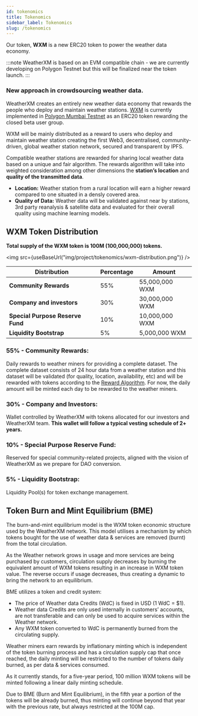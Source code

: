 ```yaml
---
id: tokenomics
title: Tokenomics
sidebar_label: Tokenomics
slug: /tokenomics
---
```



Our token, **WXM** is a new ERC20 token to power the weather data economy.

:::note
WeatherXM is based on an EVM compatible chain - we are currently developing on Polygon Testnet but this will be finalized near the token launch.
:::

### New approach in crowdsourcing weather data.
WeatherXM creates an entirely new weather data economy that rewards the people who deploy and maintain weather stations.
[WXM](https://mumbai.polygonscan.com/token/0xecbbbf304fdf91cddda6c6643ed1300a552b691a) is currently implemented in [Polygon Mumbai Testnet](https://mumbai.polygonscan.com/token/0xecbbbf304fdf91cddda6c6643ed1300a552b691a) as an ERC20 token rewarding the closed beta user group.

WXM will be mainly distributed as a reward to users who deploy and maintain weather station creating the first  Web3, decentralised,
community-driven, global weather station network, secured and transparent by IPFS.

Compatible weather stations are rewarded for sharing local weather data based on a unique and fair algorithm.
The rewards algorithm will take into weighted consideration among other dimensions the **station’s location** and **quality of the transmitted data**.

- **Location:** Weather station from a rural location will earn a higher reward compared to one situated in a densly covered area.
- **Quality of Data:** Weather data will be validated against near by stations, 3rd party reanalysis & satellite data and evaluated for their overall quality using machine learning models.

## WXM Token Distribution

**Total supply of the WXM token is 100M (100,000,000) tokens.**

<img src={useBaseUrl("img/project/tokenomics/wxm-distribution.png")} />

| Distribution                      | Percentage  | Amount         |
| ----------------------------------| ----------- | -------------- |
| **Community Rewards**             | 55%         | 55,000,000 WXM |
| **Company and investors**         | 30%         | 30,000,000 WXM |
| **Special Purpose Reserve Fund**  | 10%         | 10,000,000 WXM |
| **Liquidity Bootstrap**           | 5%          | 5,000,000 WXM  |

### 55% - Community Rewards:
Daily rewards to weather miners for providing a complete dataset.
The complete dataset consists of 24 hour data from a weather station and this dataset
will be validated (for quality, location, availability, etc)
and will be rewarded with tokens according to the [Reward Algorithm](/reward-algorithm).
For now, the daily amount will be minted each day to be rewarded to the weather miners.

### 30% - Company and Investors:
Wallet controlled by WeatherXM with tokens allocated for our investors and WeatherXM team. **This wallet will follow a typical vesting schedule of 2+ years.**

### 10% - Special Purpose Reserve Fund:
Reserved for special community-related projects, aligned with the vision of WeatherXM as we prepare for DAO conversion.

### 5% - Liquidity Bootstrap:
Liquidity Pool(s) for token exchange management.

## Token Burn and Mint Equilibrium (BME)

The burn-and-mint equilibrium model is the WXM token economic structure used by the WeatherXM network.
This model utilises a mechanism by which tokens bought for the use of weather data & services are removed (burnt) from the total circulation.

As the Weather network grows in usage and more services are being purchased by customers, circulation supply decreases by burning the equivalent amount of WXM tokens resulting in an increase in WXM token value.
The reverse occurs if usage decreases, thus creating a dynamic to bring the network to an equilibrium.

BME utilizes a token and credit system:
  - The price of Weather data Credits (WdC) is fixed in USD (1 WdC = $1).
  - Weather data Credits are only used internally in customers’ accounts, are not transferable and can only be used to acquire services within the Weather network.
  - Any WXM token converted to WdC is permanently burned from the circulating supply.

Weather miners earn rewards by inflationary minting which is independent of the token burning process
and has a circulation supply cap that once reached,
the daily minting will be restricted to the number of tokens daily burned, as per data & services consumed.

As it currently stands, for a five-year period, 100 million WXM tokens will be minted following a linear daily minting schedule.

Due to BME (Burn and Mint Equilibrium), in the fifth year a portion of the tokens will be already burned,
thus minting will continue beyond that year with the previous rate, but always restricted at the 100M cap.
